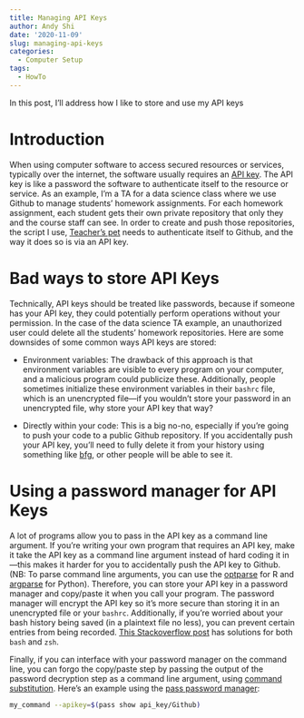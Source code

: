 ```yaml
---
title: Managing API Keys
author: Andy Shi
date: '2020-11-09'
slug: managing-api-keys
categories:
  - Computer Setup
tags:
  - HowTo
---
```


In this post, I'll address how I like to store and use my API keys

# Introduction 

When using computer software to access secured resources or services, typically
over the internet, the software usually requires an [API
key](https://en.wikipedia.org/wiki/Application_programming_interface_key). The
API key is like a password the software to authenticate itself to the resource
or service. As an example, I'm a TA for a data science class where we use Github
to manage students' homework assignments. For each homework assignment, each
student gets their own private repository that only they and the course staff
can see. In order to create and push those repositories, the script I use,
[Teacher's pet](https://github.com/education/teachers_pet) needs to authenticate
itself to Github, and the way it does so is via an API key.

# Bad ways to store API Keys

Technically, API keys should be treated like passwords, because if someone has
your API key, they could potentially perform operations without your permission.
In the case of the data science TA example, an unauthorized user could delete
all the students' homework repositories. Here are some downsides of some common
ways API keys are stored:

+ Environment variables: The drawback of this approach is that
  environment variables are visible to every program on your computer, and a
  malicious program could publicize these. Additionally, people sometimes
  initialize these environment variables in their `bashrc` file, which is an
  unencrypted file---if you wouldn't store your password in an unencrypted file,
  why store your API key that way?

+ Directly within your code: This is a big no-no, especially if you're going to
  push your code to a public Github repository. If you accidentally push your
  API key, you'll need to fully delete it from your history using something like
  [bfg](https://rtyley.github.io/bfg-repo-cleaner/), or other people will be
  able to see it.



# Using a password manager for API Keys

A lot of programs allow you to pass in the API key as a command line argument.
If you're writing your own program that requires an API key, make it take the
API key as a command line argument instead of hard coding it in---this makes it
harder for you to accidentally push the API key to Github. (NB: To parse command
line arguments, you can use the
[optparse](https://cran.r-project.org/package=optparse) for R and
[argparse](https://docs.python.org/3/library/argparse.html) for Python).
Therefore, you can store your API key in a password manager and copy/paste it
when you call your program. The password manager will encrypt the API key so
it's more secure than storing it in an unencrypted file or your `bashrc`.
Additionally, if you're worried about your bash history being saved (in a
plaintext file no less), you can prevent certain entries from being recorded.
[This Stackoverflow
post](https://unix.stackexchange.com/questions/6094/is-there-any-way-to-keep-a-command-from-being-added-to-your-history)
has solutions for both `bash` and `zsh`.

Finally, if you can interface with your password manager on the command line,
you can forgo the copy/paste step by passing the output of the password
decryption step as a command line argument, using [command
substitution](https://www.gnu.org/software/bash/manual/html_node/Command-Substitution.html).
Here's an example using the [pass password
manager](https://www.passwordstore.org/):

```bash
my_command --apikey=$(pass show api_key/Github)
```

